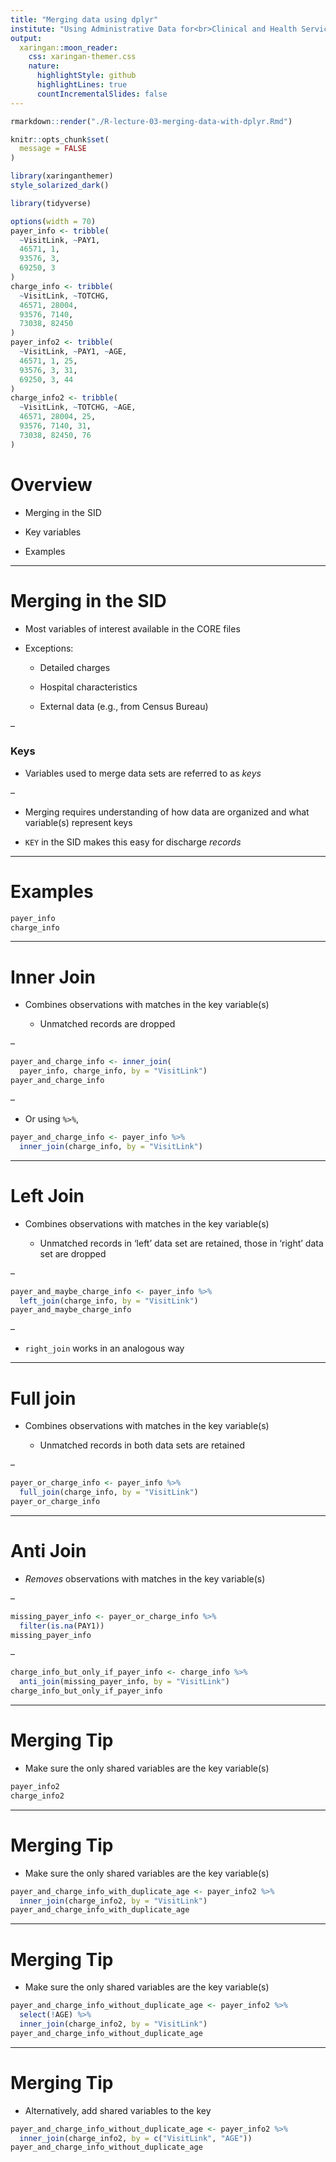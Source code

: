 ```yaml
---
title: "Merging data using dplyr"
institute: "Using Administrative Data for<br>Clinical and Health Services Research"
output:
  xaringan::moon_reader:
    css: xaringan-themer.css
    nature:
      highlightStyle: github
      highlightLines: true
      countIncrementalSlides: false
---
```


```r
rmarkdown::render("./R-lecture-03-merging-data-with-dplyr.Rmd")
```

```r
knitr::opts_chunk$set(
  message = FALSE
)
```

```r
library(xaringanthemer)
style_solarized_dark()
```

```r
library(tidyverse)

options(width = 70)
payer_info <- tribble(
  ~VisitLink, ~PAY1,
  46571, 1,
  93576, 3,
  69250, 3
)
charge_info <- tribble(
  ~VisitLink, ~TOTCHG,
  46571, 28004,
  93576, 7140,
  73038, 82450
)
payer_info2 <- tribble(
  ~VisitLink, ~PAY1, ~AGE,
  46571, 1, 25,
  93576, 3, 31,
  69250, 3, 44
)
charge_info2 <- tribble(
  ~VisitLink, ~TOTCHG, ~AGE,
  46571, 28004, 25,
  93576, 7140, 31,
  73038, 82450, 76
)
```


# Overview

- Merging in the SID

- Key variables

- Examples


---


# Merging in the SID

- Most variables of interest available in the CORE files

- Exceptions:

  - Detailed charges
  
  - Hospital characteristics
  
  - External data (e.g., from Census Bureau)

--

### Keys

- Variables used to merge data sets are referred to as *keys*

--

- Merging requires understanding of how data are organized and what variable(s) represent keys

- `KEY` in the SID makes this easy for discharge *records*


---


# Examples

```r
payer_info
charge_info
```


---


# Inner Join

- Combines observations with matches in the key variable(s)

  - Unmatched records are dropped

--

```r
payer_and_charge_info <- inner_join(
  payer_info, charge_info, by = "VisitLink")
payer_and_charge_info
```

--

- Or using `%>%`,

```r
payer_and_charge_info <- payer_info %>%
  inner_join(charge_info, by = "VisitLink")
```


---


# Left Join

- Combines observations with matches in the key variable(s)

  - Unmatched records in 'left' data set are retained, those in 'right' data set are dropped

--

```r
payer_and_maybe_charge_info <- payer_info %>%
  left_join(charge_info, by = "VisitLink")
payer_and_maybe_charge_info
```

--

- `right_join` works in an analogous way


---


# Full join

- Combines observations with matches in the key variable(s)

  - Unmatched records in both data sets are retained

--

```r
payer_or_charge_info <- payer_info %>%
  full_join(charge_info, by = "VisitLink")
payer_or_charge_info
```


---


# Anti Join

- *Removes* observations with matches in the key variable(s)

--

```r
missing_payer_info <- payer_or_charge_info %>%
  filter(is.na(PAY1))
missing_payer_info
```

--

```r
charge_info_but_only_if_payer_info <- charge_info %>%
  anti_join(missing_payer_info, by = "VisitLink")
charge_info_but_only_if_payer_info
```


---


# Merging Tip

- Make sure the only shared variables are the key variable(s)

```r
payer_info2
charge_info2
```


---


# Merging Tip

- Make sure the only shared variables are the key variable(s)

```r
payer_and_charge_info_with_duplicate_age <- payer_info2 %>%
  inner_join(charge_info2, by = "VisitLink")
payer_and_charge_info_with_duplicate_age
```


---


# Merging Tip

- Make sure the only shared variables are the key variable(s)

```r
payer_and_charge_info_without_duplicate_age <- payer_info2 %>%
  select(!AGE) %>%
  inner_join(charge_info2, by = "VisitLink")
payer_and_charge_info_without_duplicate_age
```


---


# Merging Tip

- Alternatively, add shared variables to the key

```r
payer_and_charge_info_without_duplicate_age <- payer_info2 %>%
  inner_join(charge_info2, by = c("VisitLink", "AGE"))
payer_and_charge_info_without_duplicate_age
```
